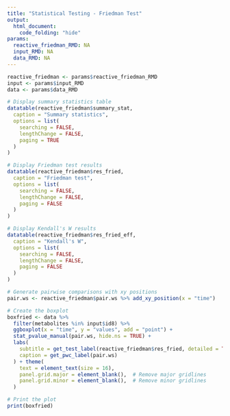```yaml
---
title: "Statistical Testing - Friedman Test"
output:
  html_document:
    code_folding: "hide"
params:
  reactive_friedman_RMD: NA
  input_RMD: NA
  data_RMD: NA
---
```


```r
reactive_friedman <- params$reactive_friedman_RMD
input <- params$input_RMD
data <- params$data_RMD
```

```r
# Display summary statistics table
datatable(reactive_friedman$summary_stat,
  caption = "Summary statistics",
  options = list(
    searching = FALSE,
    lengthChange = FALSE,
    paging = TRUE
  )
)
```

```r
# Display Friedman test results
datatable(reactive_friedman$res_fried,
  caption = "Friedman test",
  options = list(
    searching = FALSE,
    lengthChange = FALSE,
    paging = FALSE
  )
)
```

```r
# Display Kendall's W results
datatable(reactive_friedman$res_fried_eff,
  caption = "Kendall's W",
  options = list(
    searching = FALSE,
    lengthChange = FALSE,
    paging = FALSE
  )
)
```



```r
# Generate pairwise comparisons with xy positions
pair.ws <- reactive_friedman$pair.ws %>% add_xy_position(x = "time")

# Create the boxplot
boxfried <- data %>%
  filter(metabolites %in% input$id8) %>%
  ggboxplot(x = "time", y = "values", add = "point") +
  stat_pvalue_manual(pair.ws, hide.ns = TRUE) +
  labs(
    subtitle = get_test_label(reactive_friedman$res_fried, detailed = TRUE),
    caption = get_pwc_label(pair.ws)
  ) + theme(
    text = element_text(size = 16),
    panel.grid.major = element_blank(),  # Remove major gridlines
    panel.grid.minor = element_blank(),  # Remove minor gridlines
  )

# Print the plot
print(boxfried)
```

```r

```

```r

```



